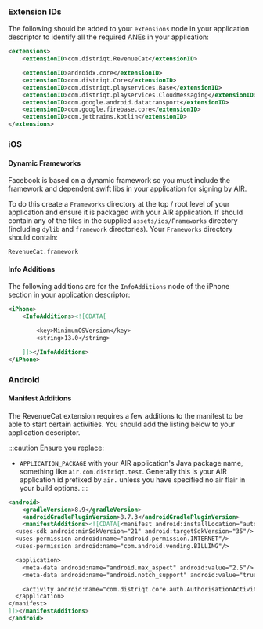 
### Extension IDs

The following should be added to your `extensions` node in your application descriptor to identify all the required ANEs in your application:

```xml
<extensions>
	<extensionID>com.distriqt.RevenueCat</extensionID>

	<extensionID>androidx.core</extensionID>
	<extensionID>com.distriqt.Core</extensionID>
	<extensionID>com.distriqt.playservices.Base</extensionID>
	<extensionID>com.distriqt.playservices.CloudMessaging</extensionID>
	<extensionID>com.google.android.datatransport</extensionID>
	<extensionID>com.google.firebase.core</extensionID>
	<extensionID>com.jetbrains.kotlin</extensionID>
</extensions>
```



### iOS 

#### Dynamic Frameworks

Facebook is based on a dynamic framework so you must include the framework and dependent swift libs in your application for signing by AIR.

To do this create a `Frameworks` directory at the top / root level of your application and ensure it is packaged with your AIR application.
If should contain any of the files in the supplied `assets/ios/Frameworks` directory (including `dylib` and `framework` directories). 
Your `Frameworks` directory should contain:

```
RevenueCat.framework
```

#### Info Additions 


The following additions are for the `InfoAdditions` node of the iPhone section in your application descriptor:

```xml
<iPhone>
	<InfoAdditions><![CDATA[

		<key>MinimumOSVersion</key>
		<string>13.0</string>

	]]></InfoAdditions>
</iPhone>
```



### Android 

#### Manifest Additions

The RevenueCat extension requires a few additions to the manifest to be able to start certain activities. You should add the listing below to your application descriptor.

:::caution
Ensure you replace:
-  `APPLICATION_PACKAGE` with your AIR application's Java package name, something like `air.com.distriqt.test`. Generally this is your AIR application id prefixed by `air.` unless you have specified no air flair in your build options.
:::


```xml
<android>
    <gradleVersion>8.9</gradleVersion>
    <androidGradlePluginVersion>8.7.3</androidGradlePluginVersion>
    <manifestAdditions><![CDATA[<manifest android:installLocation="auto" >
  <uses-sdk android:minSdkVersion="21" android:targetSdkVersion="35"/>
  <uses-permission android:name="android.permission.INTERNET"/>
  <uses-permission android:name="com.android.vending.BILLING"/>

  <application>
    <meta-data android:name="android.max_aspect" android:value="2.5"/>
    <meta-data android:name="android.notch_support" android:value="true"/>

    <activity android:name="com.distriqt.core.auth.AuthorisationActivity" android:exported="false" android:theme="@android:style/Theme.Translucent.NoTitleBar"/>
  </application>
</manifest>
]]></manifestAdditions>
</android>
```

